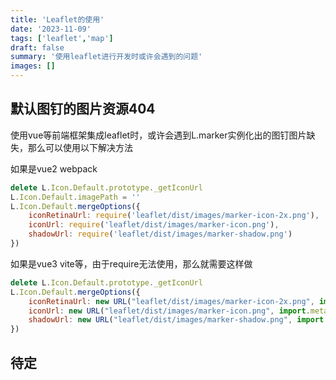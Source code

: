```yaml
---
title: 'Leaflet的使用'
date: '2023-11-09'
tags: ['leaflet','map']
draft: false
summary: '使用leaflet进行开发时或许会遇到的问题'
images: []
---
```



## 默认图钉的图片资源404
使用vue等前端框架集成leaflet时，或许会遇到L.marker实例化出的图钉图片缺失，那么可以使用以下解决方法  

如果是vue2 webpack  

```javascript
delete L.Icon.Default.prototype._getIconUrl
L.Icon.Default.imagePath = ''
L.Icon.Default.mergeOptions({
    iconRetinaUrl: require('leaflet/dist/images/marker-icon-2x.png'),
    iconUrl: require('leaflet/dist/images/marker-icon.png'),
    shadowUrl: require('leaflet/dist/images/marker-shadow.png')
})
```
如果是vue3 vite等，由于require无法使用，那么就需要这样做  

```javascript
delete L.Icon.Default.prototype._getIconUrl
L.Icon.Default.mergeOptions({
    iconRetinaUrl: new URL("leaflet/dist/images/marker-icon-2x.png", import.meta.url).href,
    iconUrl: new URL("leaflet/dist/images/marker-icon.png", import.meta.url).href,
    shadowUrl: new URL("leaflet/dist/images/marker-shadow.png", import.meta.url).href,
})
```


## 待定
